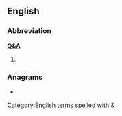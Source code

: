 ==English==
===Abbreviation===
'''[[Q]][[&]][[A]]'''

# {{alternative spelling of|Q and A}}

===Anagrams===
* {{alphagram|[[AQ#English|AQ]]}}

[[Category:English terms spelled with &]]